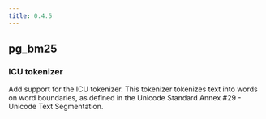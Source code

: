 ```yaml
---
title: 0.4.5
---
```


## pg_bm25

### ICU tokenizer

Add support for the ICU tokenizer. This tokenizer tokenizes text into words on word boundaries, as defined in the Unicode Standard Annex #29 - Unicode Text Segmentation.
